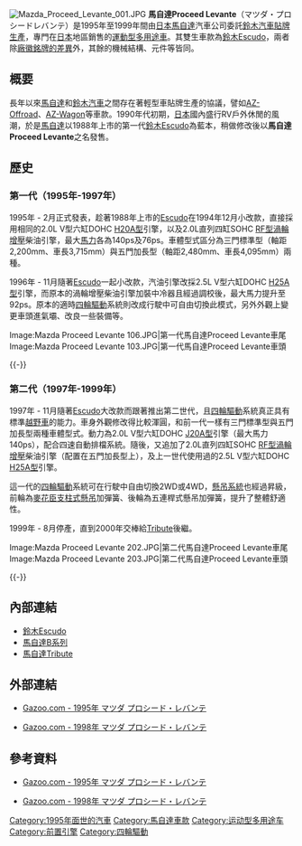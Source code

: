 [[File:Mazda_Proceed_Levante_001.JPG|thumb]]
'''馬自達Proceed Levante'''（{{ja}}マツダ・プロシードレバンテ）是1995年至1999年間由[[日本|日本]][[馬自達|馬自達]]汽車公司委託[[鈴木株式會社|鈴木汽車]][[貼牌生產|貼牌生產]]，專門在[[日本|日本]]地區銷售的[[運動型多用途車|運動型多用途車]]。其雙生車款為[[鈴木Escudo|鈴木Escudo]]，兩者除[[换牌工程|廠徽銘牌的差異]]外，其餘的機械結構、元件等皆同。

== 概要 ==
長年以來[[馬自達|馬自達]]和[[鈴木株式會社|鈴木汽車]]之間存在著輕型車貼牌生產的協議，譬如[[馬自達AZ-Offroad|AZ-Offroad]]、[[馬自達AZ-Wagon|AZ-Wagon]]等車款。1990年代初期，[[日本|日本]]國內盛行RV戶外休閒的風潮，於是[[馬自達|馬自達]]以1988年上市的第一代[[鈴木Escudo|鈴木Escudo]]為藍本，稍做修改後以'''馬自達Proceed Levante'''之名發售。

== 歷史 ==
=== 第一代（1995年-1997年） ===
{{Infobox Automobile
| image          = [[File:Mazda_Proceed_Levante_105.JPG|250px]]
| name           = 馬自達Proceed Levante（第一代）
| aka            = 
| manufacturer   = 馬自達
| parent_company = 
| production     = 1995年至1997年
| predecessor    = 
| successor      = 
| class          = [[運動型多用途車|運動型多用途車]]
| layout         = 適時[[四輪驅動|4WD]]
| platform       = 
| body_style     = 三、五門[[運動型多用途車|運動型多用途車]]
| engine         = 2.0L V型六缸DOHC [[鈴木H族引擎#H20A型|H20A型]]引擎<br>2.0L直列四缸SOHC [[馬自達柴油引擎#RF型|RF型]][[渦輪增壓器|渦輪增壓]]柴油引擎<br>2.5L V型六缸DOHC [[鈴木H族引擎#H25A型|H25A型]]引擎
| transmission   = 四速自動排檔、五速手動排檔
| wheelbase      = 2,220mm-2,480mm
| length         = 3,715mm-4,095mm
| width          = 1,695mm
| height         = 1,600mm-1,695mm
| weight         = 1,230kg-1,390kg
| ftrack         = 
| rtrack         = 
| fuel_economy   = 
| fuel_capacity  = 
| related        = [[鈴木Escudo|鈴木Escudo]]
| similar        = 
| designer       = 
}}

1995年 - 2月正式發表，趁著1988年上市的[[鈴木Escudo|Escudo]]在1994年12月小改款，直接採用相同的2.0L V型六缸DOHC [[鈴木H族引擎#H20A型|H20A型]]引擎，以及2.0L直列四缸SOHC [[馬自達柴油引擎#RF型|RF型]][[渦輪增壓器|渦輪增壓]]柴油引擎，最大[[馬力|馬力]]各為140ps及76ps。車體型式區分為三門標準型（軸距2,200mm、車長3,715mm）與五門加長型（軸距2,480mm、車長4,095mm）兩種。

1996年 - 11月隨著[[鈴木Escudo|Escudo]]一起小改款，汽油引擎改採2.5L V型六缸DOHC [[鈴木H族引擎#H25A型|H25A型]]引擎，而原本的渦輪增壓柴油引擎加裝中冷器且經過調校後，最大馬力提升至92ps。原本的適時[[四輪驅動|四輪驅動]]系統則改成行駛中可自由切換此模式，另外外觀上變更車頭進氣壩、改良一些裝備等。

<gallery>
Image:Mazda Proceed Levante 106.JPG|第一代馬自達Proceed Levante車尾
Image:Mazda Proceed Levante 103.JPG|第一代馬自達Proceed Levante車頭
</gallery>
{{-}}

=== 第二代（1997年-1999年） ===
{{Infobox Automobile
| image          = [[File:Mazda_Proceed_Levante_201.JPG|250px]]
| name           = 馬自達Proceed Levante（第二代）
| aka            = 
| manufacturer   = 馬自達
| parent_company = 
| production     = 1997年至1999年
| predecessor    = 
| successor      = 
| class          = [[運動型多用途車|運動型多用途車]]
| layout         = 適時[[四輪驅動|4WD]]
| platform       = 
| body_style     = 三、五門[[運動型多用途車|運動型多用途車]]
| engine         = 2.0L V型六缸DOHC [[鈴木J族引擎#J20/J20A型|J20A型]]引擎<br>2.0L直列四缸SOHC [[馬自達柴油引擎#RF型|RF型]][[渦輪增壓器|渦輪增壓]]柴油引擎<br>2.5L V型六缸DOHC [[鈴木H族引擎#H25A型|H25A型]]引擎
| transmission   = 四速自動排檔
| wheelbase      = 2,220mm-2,480mm
| length         = 3,810mm-4,090mm
| width          = 1,695mm-1,780mm
| height         = 1,685mm-1,740mm
| weight         = 1,260kg-1,460kg
| ftrack         = 
| rtrack         = 
| fuel_economy   = 
| fuel_capacity  = 
| related        = [[鈴木Escudo|鈴木Escudo]]
| similar        = 
| designer       = 
}}

1997年 - 11月隨著[[鈴木Escudo|Escudo]]大改款而跟著推出第二世代，且[[四輪驅動|四輪驅動]]系統真正具有標準[[越野車|越野車]]的能力。車身外觀修改得比較渾圓，和前一代一樣有三門標準型與五門加長型兩種車體型式。動力為2.0L V型六缸DOHC [[鈴木J族引擎#J20/J20A型|J20A型]]引擎（最大馬力140ps），配合四速自動排檔系統。隨後，又追加了2.0L直列四缸SOHC [[馬自達柴油引擎#RF型|RF型]][[渦輪增壓器|渦輪增壓]]柴油引擎（配置在五門加長型上），及上一世代使用過的2.5L V型六缸DOHC [[鈴木H族引擎#H25A型|H25A型]]引擎。

這一代的[[四輪驅動|四輪驅動]]系統可在行駛中自由切換2WD或4WD，[[懸吊系統|懸吊系統]]也經過昇級，前輪為[[麥弗遜懸吊|麥花臣支柱式懸吊]]加彈簧、後輪為五連桿式懸吊加彈簧，提升了整體舒適性。

1999年 - 8月停產，直到2000年交棒給[[馬自達Tribute|Tribute]]後繼。

<gallery>
Image:Mazda Proceed Levante 202.JPG|第二代馬自達Proceed Levante車尾
Image:Mazda Proceed Levante 203.JPG|第二代馬自達Proceed Levante車頭
</gallery>
{{-}}

== 內部連結 ==
* [[鈴木Escudo|鈴木Escudo]]
* [[馬自達B系列|馬自達B系列]]
* [[馬自達Tribute|馬自達Tribute]]

== 外部連結 ==
* {{ja}}[https://web.archive.org/web/20081218051930/http://gazoo.com/meishakan/meisha/shousai.asp?R_ID=8513 Gazoo.com - 1995年 マツダ プロシード・レバンテ]
* {{ja}}[https://web.archive.org/web/20090228060406/http://gazoo.com/meishakan/meisha/shousai.asp?R_ID=8525 Gazoo.com - 1998年 マツダ プロシード・レバンテ]

== 參考資料 ==
* {{ja}}[https://web.archive.org/web/20081218051930/http://gazoo.com/meishakan/meisha/shousai.asp?R_ID=8513 Gazoo.com - 1995年 マツダ プロシード・レバンテ]
* {{ja}}[https://web.archive.org/web/20090228060406/http://gazoo.com/meishakan/meisha/shousai.asp?R_ID=8525 Gazoo.com - 1998年 マツダ プロシード・レバンテ]
{{Reflist}}

{{Mazda}}

[[Category:1995年面世的汽車|Category:1995年面世的汽車]]
[[Category:馬自達車款|Category:馬自達車款]]
[[Category:运动型多用途车|Category:运动型多用途车]]
[[Category:前置引擎|Category:前置引擎]]
[[Category:四輪驅動|Category:四輪驅動]]